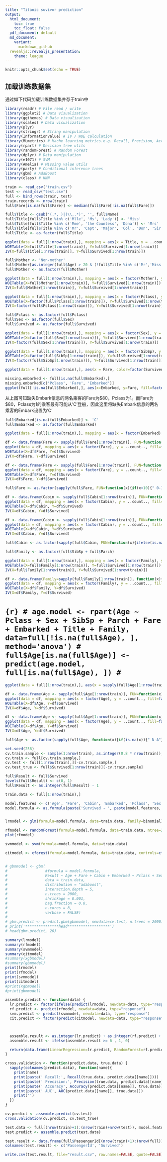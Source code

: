```yaml
---
title: "Titanic suvivor prediction"
output:
  html_document: 
    toc: true
    toc_float: false
  pdf_document: default
  md_document:
    variant:
      markdown_github
  revealjs::revealjs_presentation: 
    theme: league
---
```


```r
knitr::opts_chunk$set(echo = TRUE)
```




## 

## 加载训练数据集
通过如下代码加载训练数据集并存于train中

```r
library(readr) # File read / write
library(ggplot2) # Data visualization
library(ggthemes) # Data visualization
library(scales) # Data visualization
library(plyr)
library(stringr) # String manipulation
library(InformationValue) # IV / WOE calculation
library(MLmetrics) # Mache learning metrics.e.g. Recall, Precision, Accuracy, AUC
library(rpart) # Decision tree utils
library(randomForest) # Random Forest
library(dplyr) # Data manipulation
library(e1071) # SVM
library(Amelia) # Missing value utils
library(party) # Conditional inference trees
library(gbm) # AdaBoost
library(class) # KNN
```


```r
train <- read_csv("train.csv")
test <- read_csv("test.csv")
full <- bind_rows(train, test)
train.records <- nrow(train)
full$Fare[is.na(full$Fare)] <- median(full$Fare[!is.na(full$Fare)])
```




```r
full$Title <- gsub('(.*, )|(\\..*)', '', full$Name)
full$Title[full$Title %in% c('Mlle', 'Ms', 'Lady')] <- 'Miss'
full$Title[full$Title %in% c('Mme', 'the Countess', 'Dona')] <- 'Mrs'
full$Title[full$Title %in% c('Mr', 'Capt', 'Major', 'Col', 'Don', 'Sir', 'Jonkheer', 'Rev')] <- 'Mr'
full$Title <- as.factor(full$Title)
```


```r
ggplot(data = full[1:nrow(train),], mapping = aes(x = Title, y = ..count.., fill=factor(Survived))) + geom_bar(stat = "count", position='dodge') + labs(title = "How Title impact survivor", x = "Title", y = "Count", fill = "Survived")
WOETable(X=full$Title[1:nrow(train)], Y=full$Survived[1:nrow(train)])
IV(X=full$Title[1:nrow(train)], Y=full$Survived[1:nrow(train)])
```




```r
full$Mother <- 'Non-mother'
full$Mother[as.integer(full$Age) > 20 & (!full$Title %in% c('Mr','Miss')) & as.integer(full$Parch) > 0] <- 'Mother'
full$Mother <- as.factor(full$Mother)

ggplot(data = full[1:nrow(train),], mapping = aes(x = factor(Mother), y = ..count.., fill=factor(Survived))) + geom_bar(stat = "count", position='dodge') + labs(title = "How Mother impact survivor", x = "Mother", y = "Count", fill = "Survived")
WOETable(X=full$Mother[1:nrow(train)], Y=full$Survived[1:nrow(train)])
IV(X=full$Mother[1:nrow(train)], Y=full$Survived[1:nrow(train)])
```







```r
ggplot(data = full[1:nrow(train),], mapping = aes(x = factor(Pclass), y = ..count.., fill=factor(Survived))) + geom_bar(stat = 'count', width = 0.5, position = position_dodge(1)) + labs(title = "How Pclass impact survivor", x = "Pclass", y = "Count", fill = "Survived")
WOETable(X=factor(full$Pclass[1:nrow(train)]), Y=full$Survived[1:nrow(train)])
IV(X=factor(full$Pclass[1:nrow(train)]), Y=full$Survived[1:nrow(train)])
```






```r
full$Pclass <- as.factor(full$Pclass)
full$Sex <- as.factor(full$Sex)
full$Survived <- as.factor(full$Survived)
```






```r
ggplot(data = full[1:nrow(train),], mapping = aes(x = factor(Sex), y = ..count.., fill=factor(Survived))) + geom_bar(stat = 'count', position='dodge') + labs(title = "How Sex impact survivor", x = "Sex", y = "Count", fill = "Survived")
WOETable(X=factor(full$Sex[1:nrow(train)]), Y=full$Survived[1:nrow(train)])
IV(X=factor(full$Sex[1:nrow(train)]), Y=full$Survived[1:nrow(train)])
```





```r
ggplot(data = full[1:nrow(train),], mapping = aes(x = factor(SibSp), y = ..count.., fill=factor(Survived))) + geom_bar(stat = 'count', position='dodge') + labs(title = "How SibSp impact survivor", x = "Sibsp", y = "Count", fill = "Survived")
WOETable(X=factor(full$SibSp[1:nrow(train)]), Y=full$Survived[1:nrow(train)])
IV(X=factor(full$SibSp[1:nrow(train)]), Y=full$Survived[1:nrow(train)])
```














```r
ggplot(data = full[1:nrow(train),], aes(x = Fare, color=factor(Survived))) + geom_line(aes(file=..count..), stat = 'bin', binwidth=100)  + labs(title = "How Fare impace survivor", x = "Fare", y = "Count", fill = "Survived")
```





```r
missing.embarked <- full[is.na(full$Embarked),]
missing.embarked[c('Pclass', 'Fare', 'Embarked')]
ggplot(full[!is.na(full$Embarked),], aes(x=Embarked, y=Fare, fill=factor(Pclass))) + geom_boxplot() + geom_hline(aes(yintercept=80), color='red', linetype='dashed', lwd=2) + scale_y_continuous(labels=dollar_format()) + theme_few()
```



从上图可知缺失Embark信息的两名乘客的Fare为$80，Pclass为1。而Fare为$80，Pclass为1的乘客最有可能从'C'登船，因此这里将缺失Embark信息的两名乘客的Embark设置为'C'


```r
full$Embarked[is.na(full$Embarked)] <- 'C'
full$Embarked <- as.factor(full$Embarked)
```






```r
ggplot(data = full[1:nrow(train),], mapping = aes(x = factor(Embarked), y = ..count.., fill=factor(Survived))) + geom_bar(stat = "count", position='dodge') + labs(title = "How Pclass impact survivor", x = "Embarked", y = "Count", fill = "Survived")
```







```r
df <- data.frame(Fare <- sapply(full$Fare[1:nrow(train)], FUN=function(x){if(x<20){" 0-20"} else if (x < 40) {" 20-40"} else if(x<60){" 40-60"} else if(x < 80){" 60-80"} else if (x< 100){" 80-100"}else if(x < 200){"100-200"} else if(x < 300) {"200-300"} else if (x<400){"300-400"} else {"400-10000"}}), Survived <- full$Survived[1:nrow(train)])
ggplot(data = df, mapping = aes(x = factor(Fare), y = ..count.., fill=factor(Survived))) + geom_bar(stat = "count", position='dodge') + labs(title = "How Fare impact survivor", x = "Fare", y = "Count", fill = "Survived")
WOETable(X=df$Fare, Y=df$Survived)
IV(X=df$Fare, Y=df$Survived)
```






```r
df <- data.frame(Fare <- sapply(full$Fare[1:nrow(train)], FUN=function(x){if(x<10){" 0-10"} else if (x < 20) {" 10-20"} else if(x<30){" 20-30"} else if(x < 40){" 30-40"} else if(x<50){" 40-50"} else if(x < 60){" 50-60"} else if(x<70){" 60-70"} else if(x < 80){" 70-80"} else if(x<90){" 80-90"} else if (x< 100){" 80-100"}else if(x < 200){"100-200"} else if(x < 300) {"200-300"} else if (x<400){"300-400"} else {"400-10000"}}), Survived <- full$Survived[1:nrow(train)])
ggplot(data = df, mapping = aes(x = factor(Fare), y = ..count.., fill=factor(Survived))) + geom_bar(stat = "count", position='dodge') + labs(title = "How Fare impact survivor", x = "Fare", y = "Count", fill = "Survived")
WOETable(X=df$Fare, Y=df$Survived)
IV(X=df$Fare, Y=df$Survived)
```


```r
full$Fare <- as.factor(sapply(full$Fare, FUN=function(x){if(x<10){" 0-10"} else if (x < 20) {" 10-20"} else if(x<30){" 20-30"} else if(x < 40){" 30-40"} else if(x<50){" 40-50"} else if(x < 60){" 50-60"} else if(x<70){" 60-70"} else if(x < 80){" 70-80"} else if(x<90){" 80-90"} else if (x< 100){" 90-100"}else if(x < 200){"100-200"} else if(x < 300) {"200-300"} else if (x<400){"300-400"} else {"400-10000"}}))
```














```r
df <- data.frame(Cabin <- sapply(full$Cabin[1:nrow(train)], FUN=function(x){ifelse(is.na(x), "X", "Y")}), Survived <- full$Survived[1:nrow(train)])
ggplot(data = df, mapping = aes(x = factor(Cabin), y = ..count.., fill=factor(Survived))) + geom_bar(stat = "count", position='dodge') + labs(title = "How Cabin impact survivor", x = "Cabin", y = "Count", fill = "Survived")
WOETable(X=df$Cabin, Y=df$Survived)
IV(X=df$Cabin, Y=df$Survived)
```




```r
df <- data.frame(Cabin <- sapply(full$Cabin[1:nrow(train)], FUN=function(x){ifelse(is.na(x), "X", str_sub(x, start=1, end=1))}), Survived <- full$Survived[1:nrow(train)])
ggplot(data = df, mapping = aes(x = factor(Cabin), y = ..count.., fill=factor(Survived))) + geom_bar(stat = "count", position='dodge') + labs(title = "How Cabin impact survivor", x = "Cabin", y = "Count", fill = "Survived")
WOETable(X=df$Cabin, Y=df$Survived)
IV(X=df$Cabin, Y=df$Survived)
```



```r
full$Cabin <- as.factor(sapply(full$Cabin, FUN=function(x){ifelse(is.na(x), "X", str_sub(x, start=1, end=1))}))
```









```r
full$Family <- as.factor(full$SibSp + full$Parch)
```


```r
ggplot(data = full[1:nrow(train),], mapping = aes(x = factor(Family), y = ..count.., fill=factor(Survived))) + geom_bar(stat = "count", position='dodge') + labs(title = "How Family impact survivor", x = "Family", y = "Count", fill = "Survived")
WOETable(X=full$Family[1:nrow(train)], Y=full$Survived[1:nrow(train)])
IV(X=full$Family[1:nrow(train)], Y=full$Survived[1:nrow(train)])
```




```r
df <- data.frame(Family=sapply(full$Family[1:nrow(train)], function(x){if(as.integer(x)<=1){'Singleton'} else if(as.integer(x) < 4){'small'} else {'large'}}), Survived=full$Survived[1:nrow(train)])
ggplot(data = df, mapping = aes(x = factor(Family), y = ..count.., fill=factor(Survived))) + geom_bar(stat = "count", position='dodge') + labs(title = "How Family impact survivor", x = "Family", y = "Count", fill = "Survived")
WOETable(X=df$Family, Y=df$Survived)
IV(X=df$Family, Y=df$Survived)
```





# ```{r}
# age.model <- rpart(Age ~ Pclass + Sex + SibSp + Parch + Fare + Embarked + Title + Family, data=full[!is.na(full$Age), ], method='anova')
# full$Age[is.na(full$Age)] <- predict(age.model, full[is.na(full$Age), ])
# ```





```r
ggplot(data = full[1:nrow(train),], aes(x = sapply(full$Age[1:nrow(train)], function(x){ifelse(is.na(x), 100, x)}), color=factor(Survived))) + geom_line(aes(file=..count..), stat = 'bin', binwidth=3)  + labs(title = "How Age impact survivor", x = "Age", y = "Count", fill = "Survived")
```





```r
df <- data.frame(Age <- sapply(full$Age[1:nrow(train)], FUN=function(x){if(is.na(x)){" NA"} else if(x < 15){"0-15"} else if (x < 35) {" 15-35"} else if(x < 60) {" 35-60"}  else {"60"}}), Survived <- full$Survived[1:nrow(train)])
ggplot(data = df, mapping = aes(x = factor(Age), y = ..count.., fill=factor(Survived))) + geom_bar(stat = "count", position='dodge') + labs(title = "How Age impact survivor", x = "Age", y = "Count", fill = "Survived")
WOETable(X=df$Age, Y=df$Survived)
IV(X=df$Age, Y=df$Survived)
```





```r
df <- data.frame(Age <- sapply(full$Age[1:nrow(train)], FUN=function(x){if((!is.na(x)) && (x<18)){"teenager"} else {"adult"}}), Survived <- full$Survived[1:nrow(train)])
ggplot(data = df, mapping = aes(x = factor(Age), y = ..count.., fill=factor(Survived))) + geom_bar(stat = "count", position='dodge') + labs(title = "How Age impact survivor", x = "Age", y = "Count", fill = "Survived")
WOETable(X=df$Age, Y=df$Survived)
IV(X=df$Age, Y=df$Survived)
```



```r
full$Age <- as.factor(sapply(full$Age, function(x){if(is.na(x)){" N-A"} else if(x < 15){"0-15"} else if (x < 35) {" 15-35"} else if(x < 60) {" 35-60"}  else {"old"}}))
```





```r
set.seed(256)
cv.train.sample <- sample(1:nrow(train), as.integer(0.8 * nrow(train)), replace = TRUE)
cv.train <- full[cv.train.sample,]
cv.test <- full[1:nrow(train),][-cv.train.sample,]
cv.test_true <- full$Survived[1:nrow(train)][-cv.train.sample]
```


```r
full$Result <- full$Survived
levels(full$Result) <- c(0, 1)
full$Result <- as.integer(full$Result) - 1

train.data <- full[1:nrow(train),]

model.features <- c('Age', 'Fare', 'Cabin', 'Embarked', 'Pclass', 'Sex', 'Family', 'Title', 'Mother')
model.formula <- as.formula(paste('Survived ~ ', paste(model.features, collapse=' + ')))


lrmodel <- glm(formula=model.formula, data=train.data, family=binomial)

rfmodel <- randomForest(formula=model.formula, data=train.data, ntree=2000)
plot(rfmodel)

svmmodel <- svm(formula=model.formula, data=train.data)

citmodel <- cforest(formula=model.formula, data=train.data, controls=cforest_unbiased(ntree=2000, mtry=3))


# gbmmodel <- gbm(
#                 #formula = model.formula,
#                 Result ~ Age + Fare + Cabin + Embarked + Pclass + Sex + Family + Title + Mother,
#                 data = train.data,
#                 distribution = "adaboost",
#                 interaction.depth = 5,
#                 n.trees = 2000,
#                 shrinkage = 0.001,
#                 bag.fraction = 0.8,
#                 n.cores = 8,
#                 verbose = FALSE)
# 
# gbm.predict <- predict.gbm(gbmmodel, newdata=cv.test, n.trees = 2000)
# print('***************head*******************')
# head(gbm.predict, 20)

summary(lrmodel)
summary(rfmodel)
summary(svmmodel)
summary(citmodel)
#summary(xgbmodel)
#summary(gbmmodel)
print(lrmodel)
print(rfmodel)
print(svmmodel)
print(citmodel)
#print(xgbmodel)
#print(gbmmodel)


```


```r
assemble.predict <- function(data) {
  lr.predict <- factor(ifelse(predict(lrmodel, newdata=data, type="response") > 0.5, 1, 0), levels=c(0, 1))
  rf.predict <- predict(rfmodel, newdata=data, type="response")
  svm.predict <- predict(svmmodel, newdata=data, type="response")
  cit.predict <- factor(predict(citmodel, newdata=data, type="response"), levels=c(0, 1))



  assemble.result <- as.integer(lr.predict) + as.integer(rf.predict) + as.integer(svm.predict) + as.integer(cit.predict)
  assemble.result <- ifelse(assemble.result >= 6 , 1, 0)

  return(data.frame(LinearRegression=lr.predict, RandomForest=rf.predict, SVM=svm.predict, CIT=cit.predict, Ensemble=assemble.result))
}
```


```r
cross.validation <- function(predict.data, true.data) {
  sapply(colnames(predict.data), function(name){
    print(name)
    print(paste(' Recall:', Recall(true.data, predict.data[[name]])))
    print(paste(' Precision:', Precision(true.data, predict.data[[name]])))
    print(paste(' Accuracy', Accuracy(predict.data[[name]], true.data)))
    print(paste(' AUC', AUC(predict.data[[name]], true.data)))
    print('')
  })
}
```

```r
cv.predict <- assemble.predict(cv.test)
cross.validation(cv.predict, cv.test_true)
```


```r
test.data <- full[(nrow(train)+1):(nrow(train)+nrow(test)), model.features]
test.predict <- assemble.predict(test.data)

test.result <- data.frame(full$PassengerId[(nrow(train)+1):(nrow(full))], Survived=test.predict$RandomForest)
colnames(test.result) <- c('PassengerId', 'Survived')
```

```r
write.csv(test.result, file="result.csv", row.names=FALSE, quote=FALSE)
```










